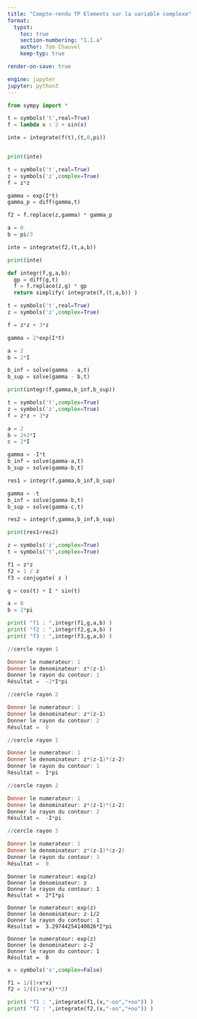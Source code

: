 ```yaml
---
title: "Compte-rendu TP Elements sur la variable complexe"
format: 
  typst:
    toc: true
    section-numbering: "1.1.a"
    author: Tom Chauvel
    keep-typ: true

render-on-save: true

engine: jupyter
jupyter: python3
---
```


```{=typst}

#pagebreak()


= Calcul d’intégrales le long d’un chemin

== Intégration d’une fonction

Dans ce premier exemple nous allons calculer l'intégrale suivante à la main, et nous allons vérifier avec python

$integral^pi_0(2+sin(t)) d t = [2t - cos(t)]^pi_0$
$= 2 pi - cos(pi) - (-cos(0))$
$= 2 pi + 2$


Vérifions avec python
```



```python

from sympy import *

```

```python


t = symbols('t',real=True)
f = lambda x : 2 + sin(x)

inte = integrate(f(t),(t,0,pi))


print(inte)

```

```{=typst}

On obtient le même résultat.

#pagebreak()

== Intégration le long d’un chemin

Maintenant nous allons intégrer le long d'un arc du cercle de rayon 1 et de centre 0 avec $f(z)=z^2$

Mathématiquement :

$f(z)=z^2$

$gamma(t)=z=e^(i t)$

$gamma(a)=e^(i a) = 1 => a = 0$

$gamma(b)=e^(i b) = 0.5 + i sqrt(3)/2 => b = pi/3$

$(d z)/(d t) = gamma'(t)=(e^(i t))'=i e^(i t) =>  gamma'(t) d t = d z$

$ integral_(gamma) f(z) d z = integral_a^b f( gamma(t) ) times gamma'(t) d t$ 

$= integral_a^b ( e^(i t) )^2 times i e^(i t) d t$ 

$= integral_a^b i e^(2 i t) times e^(i t) d t$ 

$= integral_a^b i e^(3 i t) d t$ 

$= [ e^(3 i t)/(3) ]^(pi/3)_0 $

$= e^(3 i times (pi/3) )/(3) - e^(3 i times 0 )/(3)$ 

$= (-1-1)/(3)$

$= (-2)/(3)$ 

Avec python:
```

```python

t = symbols('t',real=True)
z = symbols('z',complex=True)
f = z*z

gamma = exp(I*t)
gamma_p = diff(gamma,t)

f2 = f.replace(z,gamma) * gamma_p

a = 0
b = pi/3

inte = integrate(f2,(t,a,b))

print(inte)

```

```{=typst}

On obtient bien la même chose

#pagebreak()


== Création d’un script et applications

=== Le long d'un arc de cercle

Ici on fait la même chose, mais avec un cercle de rayon 2, $f(z)=z^2 + 3 z$, et des bornes d'intégrations différentes.

Mathématiquement:

$f(z)=z^2 + 3 z$

$gamma(t)=z=2 e^(i t)$

$gamma(a)=2 e^(i a) = 2 => a = 0$

$gamma(b)=2 e^(i b) = 2 i => b = pi/2$

$(d z)/(d t) = gamma'(t) = (2 e^(i t))'=2 i e^(i t) =>  gamma'(t) d t = d z$

$integral_(gamma) f(z) d z = integral_a^b f( gamma(t) ) times gamma'(t) d t$

$= integral_a^b (( 2 e^(i t) )^2 + 3 times 2 e^(i t) )times 2 i e^(i t) d t$

$= integral_a^b ( 4 e^(2 i t) + times 6 e^(i t) )times 2 i e^(i t) d t$

$= integral_a^b 8 i e^(3 i t) + times 12 i e^(2 i t) d t$

$= [ 8/3 e^(3 i t) + 12/2 e^(2 i t) ]^(pi/2)_0$

$= 8/3 e^(3 i times (pi/2) ) - 8/3 e^(3 i times 0 ) + 6 e^(2 i (pi/2)) - 6 e^(2 i 0)$

$= 8/3 times (-i) - 8/3 - 6 - 6 = -(8 i + 44)/3$
#pagebreak()
Sur Python:
```

```python
def integr(f,g,a,b):
  gp = diff(g,t)
  f = f.replace(z,g) * gp
  return simplify( integrate(f,(t,a,b)) )

```

```python

t = symbols('t',real=True)
z = symbols('z',complex=True)

f = z*z + 3*z

gamma = 2*exp(I*t)

a = 2
b = 2*I

b_inf = solve(gamma - a,t)
b_sup = solve(gamma - b,t)

print(integr(f,gamma,b_inf,b_sup))
```

```{=typst}

On trouve la même chose.

#pagebreak()

=== Le long d'un chemin

Ici, au lieu de faire avec un arc de cercle, on va calculer le long de deux segment.

Mathématiquement :

- Entre 2 et 2+2i

$f(z)=z^2 + 3 z$

$gamma(t)=z=i t$

$gamma(a)=i a = 2 => a = -2 i$

$gamma(b)=i b= 2+2 i => b = 2-2 i$

$(d z)/(d t) = gamma'(t) = (i t)'=i =>  gamma'(t) d t = d z$

$integral_(gamma) f(z) d z = integral_a^b f( gamma(t) ) times gamma'(t) d t$

$= integral_a^b (-i t^2- 3t) d t$

$= [ -(i t^3)/3 - (3 t^2)/2]^(2-2 i)_(-2 i)$

on simplifie $(2-2 i)^2=-8 i$

$= -8/3 (2-2 i) + 12 i -8/3-6 $

$= -14 +(16/3+36/3) i = -14 + 52/3 i$

- Entre 2+2i et 2i

$f(z)=z^2 + 3 z$

$gamma(t)=z=t$

$gamma(a)=a =2+2 i$

$gamma(b)=b=2$

$(d z)/(d t) = gamma'(t) = (i t)'=1 =>  gamma'(t) d t = d z$

$integral_(gamma) f(z) d z = integral_a^b f( gamma(t) ) times gamma'(t) d t$

$= integral_a^b (t^2 + 3t) d t$

$= [ (t^3)/3 + (3 t^2)/2]^(2 i)_(2+2 i)$

on simplifie $(2+2 i)^2=8 i$

$= -8/3 i - 6 - 8/3 i (2+2 i ) -12 i $

$= -8 i -12 i -6 +16/3 = -20 i - 2 / 3$

- somme des intégrales

$I_(t o t a l) = -20 i - 2 / 3 -14 + 52/3 i = -8/3 i - 44/3$

#pagebreak()

Avec python :
```

```python

t = symbols('t',complex=True)
z = symbols('z',complex=True)
f = z*z + 3*z

a = 2
b = 2+2*I
c = 2*I

gamma = -I*t
b_inf = solve(gamma-a,t)
b_sup = solve(gamma-b,t)

res1 = integr(f,gamma,b_inf,b_sup)

gamma = -t
b_inf = solve(gamma-b,t)
b_sup = solve(gamma-c,t)

res2 = integr(f,gamma,b_inf,b_sup)

print(res1+res2)

```

```{=typst}

On trouve bien la même chose avec Python.

On remarque aussi que le calcul entre deux segments et un arc de cercle donne le même résultat.

C'est normale car d'après le corrolaire du théorème de Cauchy, si une fonction est holomorphe alors l'intégrale du contour est égale du moment qu'on a le même point de départ et le même point d'arrivé ; le chemin importe peu.

#pagebreak()

=  Calcul d’intégrales le long d’un contour fermé

== Premières applications

Ici on doit calculer trois intégrales entre $0$ et $2 pi$

$gamma(t)=z=cos(t) + i sin(t) = e^(i t) $

$a = 0 $

$b = 2 pi $

$(d z)/(d t) = gamma'(t) = (e^(i t))'=i e^(i t) =>  gamma'(t) d t = d z $

#linebreak()
- Pour $f_1(z) = z^2$
#linebreak()

$integral_(gamma) f(z) d z = integral_0^(2 pi) f( gamma(t) ) times gamma'(t) d t$

$= integral_0^(2 pi) (e^(i t))^2 times i e^(i t) d t$

$= integral_0^(2 pi) i e^(3 i t) d t$

$= [e^(3 i t)/3]_0^(2 pi)$

$= e^(3 i times 2 pi)/3 - e^(3 i times 0)/3$

$= 1/3 - 1/3 = 0$

#linebreak()
- Pour $f_2(z) = 1/z$
#linebreak()

$integral_(gamma) f(z) d z = integral_0^(2 pi) f( gamma(t) ) times gamma'(t) d t$

$= integral_0^(2 pi) 1/(e^(i t)) times i e^(i t) d t$

$= integral_0^(2 pi) i d t$

$= [i t]_0^(2 pi)$

$= 2 i pi $

#pagebreak()
- Pour $f_3(z) = c o n j (z)$
#linebreak()

$integral_(gamma) f(z) d z = integral_0^(2 pi) f( gamma(t) ) times gamma'(t) d t$

$= integral_0^(2 pi) e^(-i t) times i e^(i t) d t$

$= integral_0^(2 pi) i d t$

$= [i t]_0^(2 pi)$

$= 2 i pi $

Vérifions nos calculs:

```

```python
z = symbols('z',complex=True)
t = symbols('t',complex=True)

f1 = z*z
f2 = 1 / z
f3 = conjugate( z )

g = cos(t) + I * sin(t) 

a = 0
b = 2*pi

print( "f1 : ",integr(f1,g,a,b) )
print( "f2 : ",integr(f2,g,a,b) )
print( "f3 : ",integr(f3,g,a,b) )

```

```{=typst}

On trouve les mêmes résultats avec Python et à la main.

Aussi calculer l'intégrale du conjugué ou celle de l'inverse pour un cercle de rayon 1 donne le même résultat.

#pagebreak()

== Application du théorème des résidus

Ici, on va chercher premièrement tous nos résidus. Ensuite on va intégrer pour plusieurs cercles, grâce au théorème des résidus.

Pour le premier cas, un cercle de rayon 1 et un cercle de rayon 2.

Pour le second cas, un cercle de rayon 1, un cercle de rayon 2 et un cercle de rayon 3.

Le dernier rayon est suffisant car il englobe tous nos résidus, ce qui est équivalent à aller jusqu'à l'infini.

=== $f_1(z)=1/(z(z-1))$

#linebreak()

Les poles sont 0 et 1

$R e s(f_1,0)=1/((1-1)!)[(z-0)^1 1/(z(z-1))]^(1-1)_(z=0)$
$=[z/(z(z-1))]_(z=0)$
$=1/(0-1)] = -1$

$R e s(f_1,1)=1/((1-1)!)[(z-1)^1 1/(z(z-1))]^(1-1)_(z=1)$
$=[(z-1)/(z(z-1))]_(z=1)$
$=1/1 = 1$

Donc pour $0<beta<1$ on prend juste le résidu en 0 :

$integral_(gamma) f(z) d z = 2 i pi times R e s (0) = 2 i pi times (-1) = -2 i pi$

Et pour $1<beta$ on prend le résidu en 1 et en 0 :

$integral_(gamma) f(z) d z = 2 i pi times (R e s (0) + R e s (1)) = 2 i pi times 0 = 0$

```

```powershell
//cercle rayon 1

Donner le numerateur: 1
Donner le denominateur: z*(z-1)
Donner le rayon du contour: 1
Résultat =  -2*I*pi

//cercle rayon 2

Donner le numerateur: 1
Donner le denominateur: z*(z-1)
Donner le rayon du contour: 2
Résultat =  0
```

```{=typst}

D'après les résultats du programme on trouve : 

- $-2 i pi$ pour $0<beta<1$

- $0$ pour $1<beta$

Les résultats sont cohérants avec ceux calculés à la main.

=== $f_2(z)=1/(z(z-1)(z-2))$

#linebreak()

Les poles sont 0, 1 et 2

$R e s(f_2,0)=1/((1-1)!)[(z-0)^1 1/(z(z-1)(z-2))]^(1-1)_(z=0)$
$=[z/(z(z-1)(z-2))]_(z=0)$
$=1/((-1)(-2))] = 1/2$

$R e s(f_2,1)=1/((1-1)!)[(z-1)^1 1/(z(z-1)(z-2))]^(1-1)_(z=1)$
$=[(z-1)/(z(z-1)(z-2))]_(z=1)$
$=1/((1)(-1))] = -1$

$R e s(f_2,2)=1/((1-1)!)[(z-2)^1 1/(z(z-1)(z-2))]^(1-1)_(z=2)$
$=[(z-2)/(z(z-1)(z-2))]_(z=2)$
$=1/((2)(1))] = 1/2$

Donc pour $0<beta<1$ on prend juste le résidu en 0 :

$integral_(gamma) f(z) d z = 2 i pi times R e s (0) = 2 i pi times (1/2) = i pi$

Pour $1<beta<2$ on prend le résidu en 0 et en 1 :

$integral_(gamma) f(z) d z = 2 i pi times (R e s (0) + R e s (1)) = 2 i pi times (-1/2) = - i pi$

et pour $2<beta$ on prend tous les résidus :

$integral_(gamma) f(z) d z = 2 i pi times (R e s (0) + R e s (1) + R e s (2)) = 2 i pi times (0) = 0$

#pagebreak()

```

```powershell
//cercle rayon 1

Donner le numerateur: 1
Donner le denominateur: z*(z-1)*(z-2)
Donner le rayon du contour: 1
Résultat =  I*pi

//cercle rayon 2

Donner le numerateur: 1
Donner le denominateur: z*(z-1)*(z-2)
Donner le rayon du contour: 2
Résultat =  -I*pi

//cercle rayon 3

Donner le numerateur: 1
Donner le denominateur: z*(z-1)*(z-2)
Donner le rayon du contour: 3
Résultat =  0

```

```{=typst}

D'après les résultats du programme on trouve : 

- $i pi$ pour $0<beta<1$

- $-i pi$ pour $1<beta<2$

- $0$  pour $2<beta$

Les résultats sont aussi cohérants avec ceux calculés à la main.

#pagebreak()

== Intégrales de Cauchy


En utilisant, le programme, on pourra calcul $integral_(gamma) f(z) d z$.

Il suffira juste de divisé par $2 i pi$ le résultat pour avoir le résultat des intégrals de Cauchy.

D'après $p(z) = e^z$, on sait que le rayon du cercle est 1.
```


```
Donner le numerateur: exp(z)
Donner le denominateur: z
Donner le rayon du contour: 1
Résultat =  2*I*pi

```




```{=typst}

On trouve $I = (2 i pi) / (2 i pi) = 1$

Pour vérifier, il suffit de calculer la somme des résidus (car les $2 i pi$ se simplifie dans le calcul), ici seulement en $z=0$

$I = R e s(f,0)=(z times (e^z)/z)_(z=0) = e^0 = 1$

Du coup le résultat est cohérant.

```

```
Donner le numerateur: exp(z)
Donner le denominateur: z-1/2
Donner le rayon du contour: 1
Résultat =  3.29744254140026*I*pi

```

```{=typst}

$I = (3.29744254140026 i pi) / (2 i pi) = 1.64872127$

Vérifions:

$I = Sigma  R e s = R e s (f,1/2) = e^(1/2) = sqrt(e) = 1.64872127$

Résultat cohérant

```

```
Donner le numerateur: exp(z)
Donner le denominateur: z-2
Donner le rayon du contour: 1
Résultat =  0

```

```{=typst}

Ici $I = 0 / (2 i pi) = 0$

C'est normal car le résidu n'est pas dans le cercle de rayon 1, donc la somme est nulle.

```


```{=typst}
#pagebreak()


= Intégrales sur R

Pour cette dernière partie, on va calculé deux intégrales à la main et vérifier ensuite avec python.

Pour I1

$integral_(-oo)^(+oo) 1/(x^2+1) d x = integral_(-oo)^(+oo) 1/((z+i)(z-i)) d x $

Les pôles sont i et -i
Je choisi le demi-cercle supérieur qui contient seulement i

$ R e s(f,i) = 1/(z+i)_(z=i) = 1/(2i)$

$I=2 i pi R e s(f,i) = pi$

Pour I2

$integral_(-oo)^(+oo) 1/(x^2+1)^3 d x = integral_(-oo)^(+oo) 1/((z+i)^3(z-i)^3) d x $

Les pôles sont i et -i de multiplicité 3
Je choisi le demi-cercle supérieur qui contient seulement i

$ R e s(f,i) = 1/2 [1/(z+i)^3]^(2)_(z=i)$

$ = 1/2 [-(3(z+i)^2)/(z+i)^6]^(1)_(z=i)$

$ = -3/2 [1/(z+i)^4]^(1)_(z=i)$

$ = -3/2 [(-4(z+i)^3)/(z+i)^8]^(0)_(z=i)$

$ = 12/2 [1/(z+i)^5]^(0)_(z=i)$

$ = 6 [1/(2i)^5] = 6/(32i) = 3/(16i)$


$I=2 i pi R e s(f,i) = 2 i pi times 3/(16i) = 3/8 pi$

Vérifions avec python :

```


```python
x = symbols('x',complex=False)

f1 = 1/(1+x*x)
f2 = 1/((1+x*x)**3)

print( "f1 : ",integrate(f1,(x,"-oo","+oo")) )
print( "f2 : ",integrate(f2,(x,"-oo","+oo")) )


```

```{=typst}
On obtient les mêmes résultats.
```